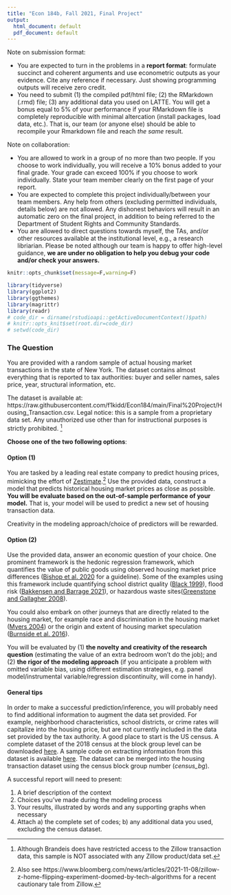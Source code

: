 ---
title: "Econ 184b, Fall 2021, Final Project"
output:
  html_document: default
  pdf_document: default
---

Note on submission format: 

* You are expected to turn in the problems in a **report format**: formulate succinct and coherent arguments and use econometric outputs as your evidence. Cite any reference if necessary. Just showing programming outputs will receive zero credit. 
* You need to submit (1) the compiled pdf/html file; (2) the RMarkdown (.rmd) file; (3) any additional data you used on LATTE. You will get a bonus equal to 5% of your performance if your RMarkdown file is completely reproducible with minimal altercation (install packages, load data, etc.). That is, our team (or anyone else) should be able to recompile your Rmarkdown file and reach *the same* result. 

Note on collaboration: 

* You are allowed to work in a group of no more than two people. If you choose to work individually, you will receive a 10% bonus added to your final grade. Your grade can exceed 100% if you choose to work individually. State your team member clearly on the first page of your report.
* You are expected to complete this project individually/between your team members. Any help from others (excluding permitted individuals, details below) are not allowed. Any dishonest behaviors will result in an automatic zero on the final project, in addition to being referred to the Department of Student Rights and Community Standards.
* You are allowed to direct questions towards myself, the TAs, and/or other resources available at the institutional level, e.g., a research libriarian. Please be noted although our team is happy to offer high-level guidance, **we are under no obligation to help you debug your code and/or check your answers.**


```{r,echo=F}
knitr::opts_chunk$set(message=F,warning=F)
```

```{r,echo=F,message=FALSE}
library(tidyverse)
library(ggplot2)
library(ggthemes)
library(magrittr)
library(readr)
# code_dir = dirname(rstudioapi::getActiveDocumentContext()$path)
# knitr::opts_knit$set(root.dir=code_dir)
# setwd(code_dir)
```
### The Question

You are provided with a random sample of actual housing market transactions in the state of New York. The dataset contains almost everything that is reported to tax authorities: buyer and seller names, sales price, year, structural information, etc. 

The dataset is available at: https://raw.githubusercontent.com/f1kidd/Econ184/main/Final%20Project/Housing_Transaction.csv. Legal notice: this is a sample from a proprietary data set. Any unauthorized use other than for instructional purposes is strictly prohibited. ^[Although Brandeis does have restricted access to the Zillow transaction data, this sample is NOT associated with any Zillow product/data set.]

**Choose one of the two following options**:

#### Option (1)
You are tasked by a leading real estate company to predict housing prices, mimicking the effort of [Zestimate](https://www.zillow.com/how-much-is-my-home-worth/).^[Also see https://www.bloomberg.com/news/articles/2021-11-08/zillow-z-home-flipping-experiment-doomed-by-tech-algorithms for a recent cautionary tale from Zillow.] Use the provided data, construct a model that predicts historical housing market prices as close as possible. **You will be evaluate based on the out-of-sample performance of your model.** That is, your model will be used to predict a new set of housing transaction data. 

Creativity in the modeling approach/choice of predictors will be rewarded. 

#### Option (2)
Use the provided data, answer an economic question of your choice. One prominent framework is the hedonic regression framework, which quantifies the value of public goods using observed housing market price differences ([Bishop et al. 2020](https://www.journals.uchicago.edu/doi/abs/10.1093/reep/reaa001?journalCode=reep) for a guideline). Some of the examples using this framework include quantifying school district quality ([Black 1999](https://academic.oup.com/qje/article-abstract/114/2/577/1844232)), flood risk ([Bakkensen and Barrage 2021](https://bf2c3291-4d95-49de-ab39-63299848ac28.filesusr.com/ugd/66d8d1_a176e3d162a349a3b6e62568a98a9c5f.pdf)), or hazardous waste sites([Greenstone and Gallagher 2008](https://academic.oup.com/qje/article-abstract/123/3/951/1928203)).

You could also embark on other journeys that are directly related to the housing market, for example race and discrimination in the housing market ([Myers 2004](https://www.sciencedirect.com/science/article/pii/S0094119004000397)) or the origin and extent of housing market speculation ([Burnside et al. 2016](https://www.journals.uchicago.edu/doi/full/10.1086/686732)). 

You will be evaluated by (1) **the novelty and creativity of the research question** (estimating the value of an extra bedroom won't do the job); and (2) **the rigor of the modeling approach** (if you anticipate a problem with omitted variable bias, using different estimation strategies, e.g. panel model/instrumental variable/regression discontinuity, will come in handy). 

#### General tips

In order to make a successful prediction/inference, you will probably need to find additional information to augment the data set provided. For example, neighborhood characteristics, school districts, or crime rates will capitalize into the housing price, but are not currently included in the data set provided by the tax authority. A good place to start is the US census. A complete dataset of the 2018 census at the block group level can be downloaded [here](https://www.dropbox.com/t/O9DHyFSipRmfpigr). A sample code on extracting information from this dataset is available [here](https://raw.githubusercontent.com/f1kidd/Econ184/main/Final%20Project/census_standalone.R). The dataset can be merged into the housing transaction dataset using the census block group number (*census_bg*).

A successful report will need to present:

1. A brief description of the context
2. Choices you've made during the modeling process
3. Your results, illustrated by words and any supporting graphs when necessary
4. Attach a) the complete set of codes; b) any additional data you used, excluding the census dataset.


